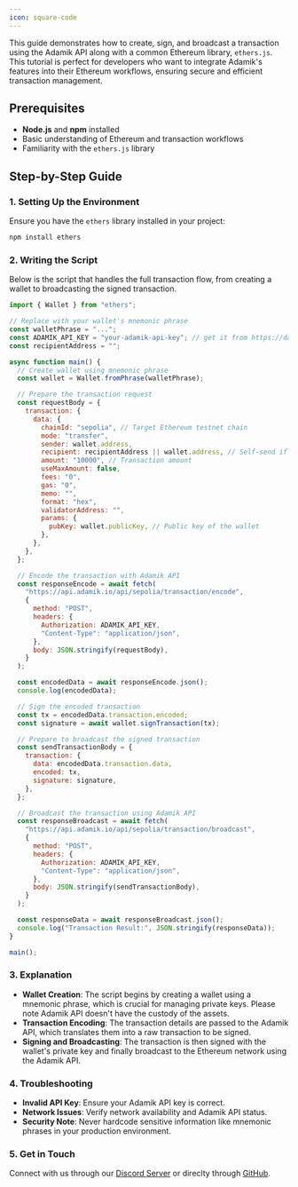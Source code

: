```yaml
---
icon: square-code
---
```


This guide demonstrates how to create, sign, and broadcast a transaction using the Adamik API along with a common Ethereum library, `ethers.js`. This tutorial is perfect for developers who want to integrate Adamik's features into their Ethereum workflows, ensuring secure and efficient transaction management.

## Prerequisites

- **Node.js** and **npm** installed
- Basic understanding of Ethereum and transaction workflows
- Familiarity with the `ethers.js` library

## Step-by-Step Guide

### 1. Setting Up the Environment

Ensure you have the `ethers` library installed in your project:

```bash
npm install ethers
```

### 2. Writing the Script

Below is the script that handles the full transaction flow, from creating a wallet to broadcasting the signed transaction.

```javascript
import { Wallet } from "ethers";

// Replace with your wallet's mnemonic phrase
const walletPhrase = "...";
const ADAMIK_API_KEY = "your-adamik-api-key"; // get it from https://dashboard.adamik.io
const recipientAddress = "";

async function main() {
  // Create wallet using mnemonic phrase
  const wallet = Wallet.fromPhrase(walletPhrase);

  // Prepare the transaction request
  const requestBody = {
    transaction: {
      data: {
        chainId: "sepolia", // Target Ethereum testnet chain
        mode: "transfer",
        sender: wallet.address,
        recipient: recipientAddress || wallet.address, // Self-send if no recipient
        amount: "10000", // Transaction amount
        useMaxAmount: false,
        fees: "0",
        gas: "0",
        memo: "",
        format: "hex",
        validatorAddress: "",
        params: {
          pubKey: wallet.publicKey, // Public key of the wallet
        },
      },
    },
  };

  // Encode the transaction with Adamik API
  const responseEncode = await fetch(
    "https://api.adamik.io/api/sepolia/transaction/encode",
    {
      method: "POST",
      headers: {
        Authorization: ADAMIK_API_KEY,
        "Content-Type": "application/json",
      },
      body: JSON.stringify(requestBody),
    }
  );

  const encodedData = await responseEncode.json();
  console.log(encodedData);

  // Sign the encoded transaction
  const tx = encodedData.transaction.encoded;
  const signature = await wallet.signTransaction(tx);

  // Prepare to broadcast the signed transaction
  const sendTransactionBody = {
    transaction: {
      data: encodedData.transaction.data,
      encoded: tx,
      signature: signature,
    },
  };

  // Broadcast the transaction using Adamik API
  const responseBroadcast = await fetch(
    "https://api.adamik.io/api/sepolia/transaction/broadcast",
    {
      method: "POST",
      headers: {
        Authorization: ADAMIK_API_KEY,
        "Content-Type": "application/json",
      },
      body: JSON.stringify(sendTransactionBody),
    }
  );

  const responseData = await responseBroadcast.json();
  console.log("Transaction Result:", JSON.stringify(responseData));
}

main();
```

### 3. Explanation

- **Wallet Creation**: The script begins by creating a wallet using a mnemonic phrase, which is crucial for managing private keys. Please note Adamik API doesn't have the custody of the assets.
- **Transaction Encoding**: The transaction details are passed to the Adamik API, which translates them into a raw transaction to be signed.
- **Signing and Broadcasting**: The transaction is then signed with the wallet's private key and finally broadcast to the Ethereum network using the Adamik API.

### 4. Troubleshooting

- **Invalid API Key**: Ensure your Adamik API key is correct.
- **Network Issues**: Verify network availability and Adamik API status.
- **Security Note**: Never hardcode sensitive information like mnemonic phrases in your production environment.

### 5. Get in Touch

Connect with us through our [Discord Server](https://discord.gg/gsZJR2JfMR) or direclty through [GitHub](https://github.com/AdamikHQ).
